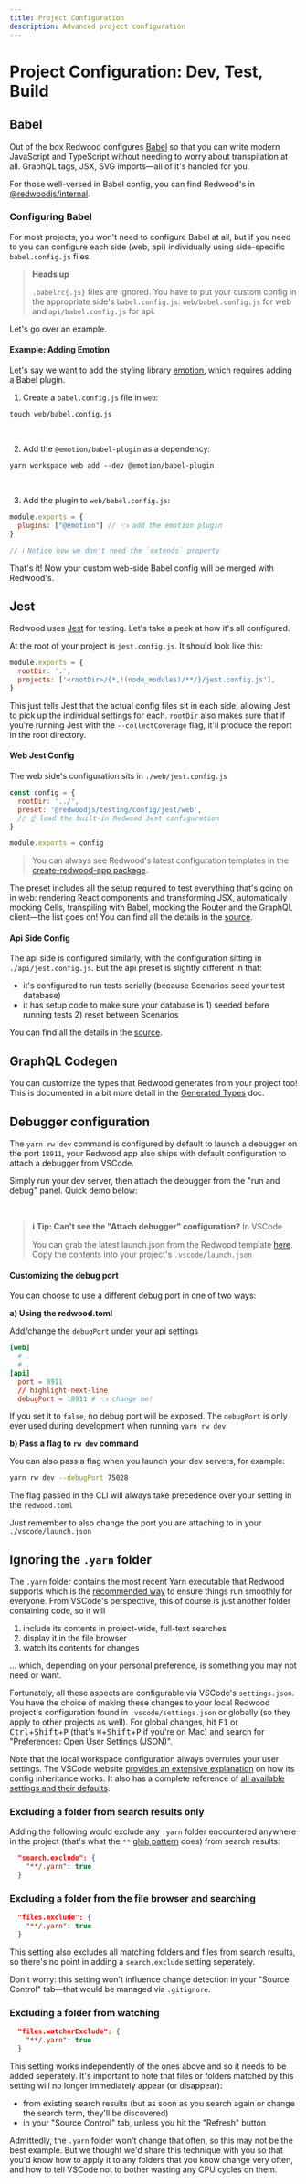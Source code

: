 ```yaml
---
title: Project Configuration
description: Advanced project configuration
---
```



# Project Configuration: Dev, Test, Build

## Babel

Out of the box Redwood configures [Babel](https://babeljs.io/) so that you can write modern JavaScript and TypeScript without needing to worry about transpilation at all.
GraphQL tags, JSX, SVG imports—all of it's handled for you.

For those well-versed in Babel config, you can find Redwood's in [@redwoodjs/internal](https://github.com/redwoodjs/redwood/tree/main/packages/internal/src/build/babel).

### Configuring Babel

For most projects, you won't need to configure Babel at all, but if you need to you can configure each side (web, api) individually using side-specific `babel.config.js` files.

> **Heads up**
>
> `.babelrc{.js}` files are ignored.
> You have to put your custom config in the appropriate side's `babel.config.js`: `web/babel.config.js` for web and `api/babel.config.js` for api.

Let's go over an example.

#### Example: Adding Emotion

Let's say we want to add the styling library [emotion](https://emotion.sh), which requires adding a Babel plugin.

1. Create a `babel.config.js` file in `web`:
```shell
touch web/babel.config.js
```
<br />

2. Add the `@emotion/babel-plugin` as a dependency:
```shell
yarn workspace web add --dev @emotion/babel-plugin
```
<br />

3. Add the plugin to `web/babel.config.js`:
```jsx title="web/babel.config.js"
module.exports = {
  plugins: ["@emotion"] // 👈 add the emotion plugin
}

// ℹ️ Notice how we don't need the `extends` property
```

That's it!
Now your custom web-side Babel config will be merged with Redwood's.

## Jest

Redwood uses [Jest](https://jestjs.io/) for testing.
Let's take a peek at how it's all configured.

At the root of your project is `jest.config.js`.
It should look like this:

```jsx title="jest.config.js"
module.exports = {
  rootDir: '.',
  projects: ['<rootDir>/{*,!(node_modules)/**/}/jest.config.js'],
}
```

This just tells Jest that the actual config files sit in each side, allowing Jest to pick up the individual settings for each.
`rootDir` also makes sure that if you're running Jest with the `--collectCoverage` flag, it'll produce the report in the root directory.

#### Web Jest Config

The web side's configuration sits in `./web/jest.config.js`

```jsx
const config = {
  rootDir: '../',
  preset: '@redwoodjs/testing/config/jest/web',
  // ☝️ load the built-in Redwood Jest configuration
}

module.exports = config
```

> You can always see Redwood's latest configuration templates in the [create-redwood-app package](https://github.com/redwoodjs/redwood/blob/main/packages/create-redwood-app/template/web/jest.config.js).

The preset includes all the setup required to test everything that's going on in web: rendering React components and transforming JSX, automatically mocking Cells, transpiling with Babel, mocking the Router and the GraphQL client—the list goes on!
You can find all the details in the [source](https://github.com/redwoodjs/redwood/blob/main/packages/testing/config/jest/web/jest-preset.js).

#### Api Side Config

The api side is configured similarly, with the configuration sitting in `./api/jest.config.js`.
But the api preset is slightly different in that:

- it's configured to run tests serially (because Scenarios seed your test database)
- it has setup code to make sure your database is 1) seeded before running tests 2) reset between Scenarios

You can find all the details in the [source](https://github.com/redwoodjs/redwood/blob/main/packages/testing/config/jest/api/jest-preset.js).

## GraphQL Codegen

You can customize the types that Redwood generates from your project too! This is documented in a bit more detail in the [Generated Types](typescript/generated-types#customising-codegen-config) doc.

## Debugger configuration
The `yarn rw dev` command is configured by default to launch a debugger on the port `18911`, your Redwood app also ships with default configuration to attach a debugger from VSCode.

Simply run your dev server, then attach the debugger from the "run and debug" panel. Quick demo below:

<ReactPlayer width='100%' height='100%' controls url='https://user-images.githubusercontent.com/1521877/159887978-95075ccd-d10c-403c-90cc-a5b944c429e3.mp4' />


<br/>

> **ℹ️ Tip: Can't see the "Attach debugger" configuration?** In VSCode
>
> You can grab the latest launch.json from the Redwood template [here](https://github.com/redwoodjs/redwood/blob/main/packages/create-redwood-app/template/.vscode/launch.json). Copy the contents into your project's `.vscode/launch.json`


#### Customizing the debug port
You can choose to use a different debug port in one of two ways:

**a) Using the redwood.toml**

Add/change the `debugPort` under your api settings

```toml title="redwood.toml"
[web]
  # .
  # .
[api]
  port = 8911
  // highlight-next-line
  debugPort = 18911 # 👈 change me!
```

If you set it to `false`, no debug port will be exposed. The `debugPort` is only ever used during development when running `yarn rw dev`

**b) Pass a flag to `rw dev` command**

You can also pass a flag when you launch your dev servers, for example:

```bash
yarn rw dev --debugPort 75028
```
The flag passed in the CLI will always take precedence over your setting in the `redwood.toml`

Just remember to also change the port you are attaching to in your `./vscode/launch.json`

## Ignoring the `.yarn` folder

The `.yarn` folder contains the most recent Yarn executable that Redwood supports
which is the [recommended way](https://github.com/yarnpkg/yarn/issues/7741)
to ensure things run smoothly for everyone. From VSCode's perspective, this of course
is just another folder containing code, so it will

1. include its contents in project-wide, full-text searches
2. display it in the file browser
3. watch its contents for changes

… which, depending on your personal preference, is something you may not need or want.

Fortunately, all these aspects are configurable via VSCode's `settings.json`. You have the
choice of making these changes to your local Redwood project's configuration
found in `.vscode/settings.json` or globally (so they apply to other projects as
well). For global changes, hit <kbd>F1</kbd> or <kbd>Ctrl</kbd>+<kbd>Shift</kbd>+<kbd>P</kbd>
(that's <kbd>⌘</kbd>+<kbd>Shift</kbd>+<kbd>P</kbd> if you're on Mac)
and search for "Preferences: Open User Settings (JSON)".

Note that the local workspace configuration always overrules your user settings.
The VSCode website [provides an extensive explanation](https://code.visualstudio.com/docs/getstarted/settings#_settings-precedence)
on how its config inheritance works. It also has a complete reference of
[all available settings and their defaults](https://code.visualstudio.com/docs/getstarted/settings#_default-settings).

### Excluding a folder from search results only

Adding the following would exclude any `.yarn` folder encountered anywhere in
the project (that's what the
`**` [glob pattern](https://code.visualstudio.com/docs/editor/codebasics#_advanced-search-options)
does) from search results:

```json
  "search.exclude": {
    "**/.yarn": true
  }
```

### Excluding a folder from the file browser and searching

```json
  "files.exclude": {
    "**/.yarn": true
  }
```

This setting also excludes all matching folders and files from search results,
so there's no point in adding a `search.exclude` setting seperately.

Don't worry: this setting won't influence change detection in your "Source Control"
tab—that would be managed via `.gitignore`.

### Excluding a folder from watching

```json
  "files.watcherExclude": {
    "**/.yarn": true
  }
```

This setting works independently of the ones above and so it needs to be added
seperately. It's important to note that files or folders matched by this
setting will no longer immediately appear (or disappear):
- from existing search results (but as soon as you search again or change the search term, they'll be discovered)
- in your "Source Control" tab, unless you hit the "Refresh" button

Admittedly, the `.yarn` folder won't change that often, so this may not be
the best example. But we thought we'd share this technique with you
so that you'd know how to apply it to any folders that you know change very often,
and how to tell VSCode not to bother wasting any CPU cycles on them.
